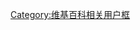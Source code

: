 {{Userbox
  |id=ЛД<br>ПР
  |id-c=white 
  |info=这个用户是'''[[俄罗斯自由民主党]]支持者'''。
  |info-c={{Party meta/color/俄羅斯自由民主黨}}
  |border-c=black
}}
[[Category:支持俄罗斯自由民主党的维基人|{{PAGENAME}}]]
<noinclude>[[Category:维基百科相关用户框]]</noinclude>